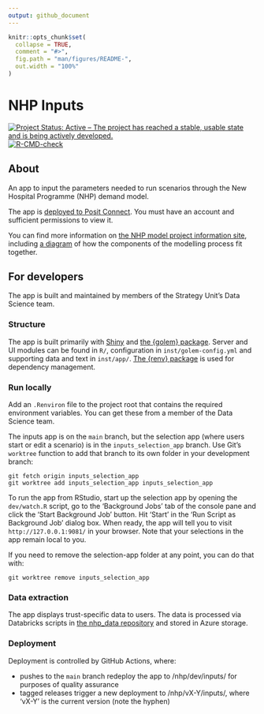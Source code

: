 ```yaml
---
output: github_document
---
```


<!-- README.md is generated from README.Rmd. Please edit that file -->

```r
knitr::opts_chunk$set(
  collapse = TRUE,
  comment = "#>",
  fig.path = "man/figures/README-",
  out.width = "100%"
)
```

# NHP Inputs

<!-- badges: start -->
[![Project Status: Active – The project has reached a stable, usable state and is being actively developed.](https://www.repostatus.org/badges/latest/active.svg)](https://www.repostatus.org/#active)
[![R-CMD-check](https://github.com/The-Strategy-Unit/nhp_inputs/actions/workflows/R-CMD-check.yaml/badge.svg)](https://github.com/The-Strategy-Unit/nhp_inputs/actions/workflows/R-CMD-check.yaml)
<!-- badges: end -->

## About

An app to input the parameters needed to run scenarios through the New Hospital Programme (NHP) demand model.

The app is [deployed to Posit Connect](https://connect.strategyunitwm.nhs.uk/nhp/inputs/). You must have an account and sufficient permissions to view it.

You can find more information on [the NHP model project information site](https://connect.strategyunitwm.nhs.uk/nhp/project_information/), including [a diagram](https://connect.strategyunitwm.nhs.uk/nhp/project_information/project_plan_and_summary/components-overview.html) of how the components of the modelling process fit together.

## For developers

The app is built and maintained by members of the Strategy Unit's Data Science team.

### Structure

The app is built primarily with [Shiny](https://shiny.posit.co/) and [the {golem} package](https://thinkr-open.github.io/golem/). Server and UI modules can be found in `R/`, configuration in `inst/golem-config.yml` and supporting data and text in `inst/app/`. [The {renv} package](https://rstudio.github.io/renv/index.html) is used for dependency management.

### Run locally

Add an `.Renviron` file to the project root that contains the required environment variables. You can get these from a member of the Data Science team.

The inputs app is on the `main` branch, but the selection app (where users start or edit a scenario) is in the `inputs_selection_app` branch. Use Git’s `worktree` function to add that branch to its own folder in your development branch:

```
git fetch origin inputs_selection_app
git worktree add inputs_selection_app inputs_selection_app
```

To run the app from RStudio, start up the selection app by opening the `dev/watch.R` script, go to the ‘Background Jobs’ tab of the console pane and click the ‘Start Background Job’ button. Hit 'Start' in the ‘Run Script as Background Job’ dialog box. When ready, the app will tell you to visit `http://127.0.0.1:9081/` in your browser. Note that your selections in the app remain local to you.

If you need to remove the selection-app folder at any point, you can do that with:

```
git worktree remove inputs_selection_app 
```

### Data extraction

The app displays trust-specific data to users. The data is processed via Databricks scripts in [the nhp_data repository](https://github.com/The-Strategy-Unit/nhp_data) and stored in Azure storage.

### Deployment

Deployment is controlled by GitHub Actions, where:

* pushes to the `main` branch redeploy the app to /nhp/dev/inputs/ for purposes of quality assurance
* tagged releases trigger a new deployment to /nhp/vX-Y/inputs/, where 'vX-Y' is the current version (note the hyphen)
